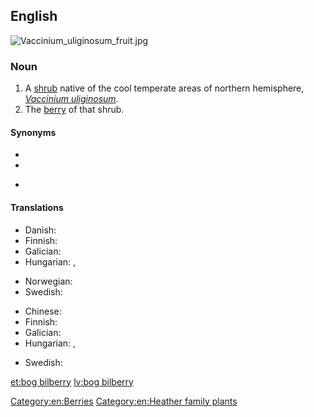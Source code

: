 ==English==
[[File:Vaccinium_uliginosum_fruit.jpg|thumb|right]]
{{wikipedia|Vaccinium uliginosum}}
{{wikispecies|Vaccinium uliginosum}}

===Noun===
{{en-noun|bog bilberries}}

# A [[shrub]] native of the cool temperate areas of northern hemisphere, ''[[Vaccinium uliginosum]]''.
# The [[berry]] of that shrub.

====Synonyms====
* {{l|en|bog blueberry}}
* {{l|en|northern bilberry}}
* {{l|en|western blueberry}} {{qualifier|US}}

====Translations====
{{trans-top|shrub}}
* Danish: {{t|da|mose-bølle}}
* Finnish: {{t+|fi|juolukka}}
* Galician: {{t+|gl|arandeira negra|f}}
* Hungarian: {{t|hu|hamvas áfonya}}, {{t|hu|mocsári áfonya}}
{{trans-mid}}
* Norwegian: {{t|no|blokkebær|n}}
* Swedish: {{t+|sv|odon|n}}
{{trans-bottom}}

{{trans-top|berry}}
* Chinese: {{t|zh|𣛭柿|tr=[[dūshì]]|sc=Hani}}
* Finnish: {{t+|fi|juolukka}}
* Galician: {{t+|gl|arando negro|m}}
* Hungarian: {{t|hu|hamvas áfonya}}, {{t|hu|mocsári áfonya}}
{{trans-mid}}
* Swedish: {{t+|sv|odon|n}}
{{trans-bottom}}

[[Category:en:Berries]]
[[Category:en:Heather family plants]]

[[et:bog bilberry]]
[[lv:bog bilberry]]